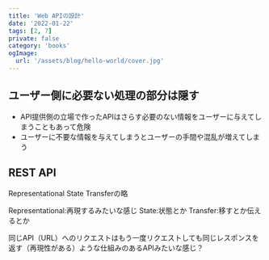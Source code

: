 ```yaml
---
title: 'Web APIの設計'
date: '2022-01-22'
tags: [2, 7]
private: false
category: 'books'
ogImage:
  url: '/assets/blog/hello-world/cover.jpg'
---
```


## ユーザー側に必要ない処理の部分は隠す

- API提供側の立場で作ったAPIはさらす必要のない情報をユーザーに与えてしまうこともあって危険
- ユーザーに不要な情報を与えてしまうとユーザーの手間や混乱が増えてしまう

## REST API
Representational State Transferの略

Representational:再現するみたいな感じ
State:状態とか
Transfer:移すとか伝えるとか

同じAPI（URL）へのリクエストはもう一度リクエストしても同じレスポンスを返す（再現性がある）ような仕組みのあるAPIみたいな感じ？
